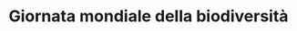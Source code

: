 ---
title: "Giornata mondiale della biodiversità"
description: "La Giornata mondiale della biodiversità  è una festività proclamata nel 1992 dall'Assemblea generale delle Nazioni Unite per celebrare l'adozione della Convenzione sulla Diversità Biologica. Viene celebrata ogni anno il 22 maggio, dedicata alla difesa e alla tutela della biodiversità.

I Monti Lepini, nel Lazio centrale, ospitano una ricca biodiversità. La flora varia con l'altitudine: nelle zone più basse prevale la macchia mediterranea con arbusti sempreverdi come l'alaterno e il lentisco, mentre a quote più elevate si trovano boschi di faggio.
La fauna comprende numerose specie, tra cui 12 anfibi, 18 rettili, 168 uccelli e 41 mammiferi. Specie di rilievo includono il falco pellegrino, il corvo imperiale e l'aquila reale. Inoltre, le grotte della zona ospitano una fauna cavernicola con diverse specie endemiche."
---